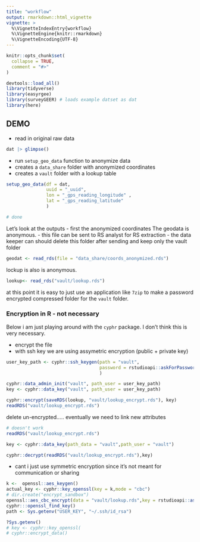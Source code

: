 ```yaml
---
title: "workflow"
output: rmarkdown::html_vignette
vignette: >
  %\VignetteIndexEntry{workflow}
  %\VignetteEngine{knitr::rmarkdown}
  %\VignetteEncoding{UTF-8}
---
```


```r
knitr::opts_chunk$set(
  collapse = TRUE,
  comment = "#>"
)
```

```r

devtools::load_all()
library(tidyverse)
library(easyrgee)
library(surveyGEER) # loads example datset as dat
library(here)


```

## DEMO
- read in original raw data 

```r

dat |> glimpse()
```

- run `setup_geo_data` function to anonymize data 
- creates a `data_share` folder with anonymized coordinates 
- creates a `vault` folder with a lookup table

```r


setup_geo_data(df = dat,
               uuid = "_uuid",
               lon = "_gps_reading_longitude" ,
               lat = "_gps_reading_latitude" 
               )

# done
```

Let's look at the outputs - first the anonymized coordinates
The geodata is anonymous.
- this file can be sent to RS analyst for RS extraction
- the data keeper can should delete this folder after sending and keep only the vault folder

```r
geodat <- read_rds(file = "data_share/coords_anonymized.rds")
```


lockup is also is anonymous.
```r
lookup<- read_rds("vault/lookup.rds")
```

at this point it is easy to just use an application like `7zip` to make a password encrypted compressed folder for the `vault` folder.



### Encryption in R - not necessary

Below i am just playing around with the `cyphr` package. I don't think this is very necessary.


- encrypt the file
- with ssh key we are using assymetric encryption (public + private key)
```r
user_key_path <- cyphr::ssh_keygen(path = "vault",
                                   password = rstudioapi::askForPassword()
                                   )

cyphr::data_admin_init("vault", path_user = user_key_path)
key <- cyphr::data_key("vault", path_user = user_key_path)

cyphr::encrypt(saveRDS(lookup, "vault/lookup_encrypt.rds"), key)
readRDS("vault/lookup_encrypt.rds")

```

delete un-encrypted..... eventually we need to link new attributes

```r

# doesn't work
readRDS("vault/lookup_encrypt.rds")

key <- cyphr::data_key(path_data = "vault",path_user = "vault")

cyphr::decrypt(readRDS("vault/lookup_encrypt.rds"),key)

```

- cant i just use symmetric encryption since it's not meant for communication or sharing


```r

k <-  openssl::aes_keygen()
actual_key <- cyphr::key_openssl(key = k,mode = "cbc")
# dir.create("encrypt_sandbox")
openssl::aes_cbc_encrypt(data = "vault/lookup.rds",key = rstudioapi::askForPassword())
cyphr:::openssl_find_key()
path <- Sys.getenv("USER_KEY", "~/.ssh/id_rsa")

?Sys.getenv()
# key <- cyphr::key_openssl(
# cyphr::encrypt_data()
```







